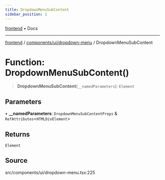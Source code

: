 ```yaml
---
title: DropdownMenuSubContent
sidebar_position: 1
---
```


[frontend](../../../..) • Docs

***

[frontend](../../../..) / [components/ui/dropdown-menu](..) / DropdownMenuSubContent

# Function: DropdownMenuSubContent()

> **DropdownMenuSubContent**(`__namedParameters`): `Element`

## Parameters

• **\_\_namedParameters**: `DropdownMenuSubContentProps` & `RefAttributes`\<`HTMLDivElement`\>

## Returns

`Element`

## Source

src/components/ui/dropdown-menu.tsx:225
